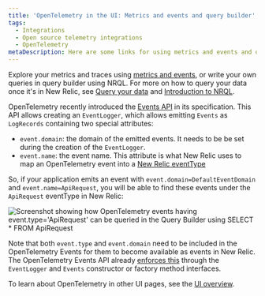 ```yaml
---
title: 'OpenTelemetry in the UI: Metrics and events and query builder'
tags:
  - Integrations
  - Open source telemetry integrations
  - OpenTelemetry
metaDescription: Here are some links for using metrics and events and query builder to view your OpenTelemetry data.
---
```



Explore your metrics and traces using [metrics and events](/docs/query-your-data/explore-query-data/data-explorer/introduction-data-explorer), or write your own queries in query builder using NRQL. For more on how to query your data once it's in New Relic, see [Query your data](/docs/query-your-data/explore-query-data/explore-data/introduction-querying-new-relic-data) and [Introduction to NRQL](/docs/query-your-data/nrql-new-relic-query-language/get-started/introduction-nrql-new-relics-query-language).

OpenTelemetry recently introduced the [Events API](https://opentelemetry.io/docs/reference/specification/logs/event-api/) in its specification. This API allows creating an `EventLogger`, which allows emitting `Events` as `LogRecords` containing two special attributes:
- `event.domain`: the domain of the emitted events. It needs to be be set during the creation of the `EventLogger`.
- `event.name`: the event name. This attribute is what New Relic uses to map an OpenTelemetry event into a [New Relic eventType](https://docs.newrelic.com/docs/data-apis/custom-data/custom-events/data-requirements-limits-custom-event-data/#general)

So, if your application emits an event with `event.domain=DefaultEventDomain` and `event.name=ApiRequest`, you will be able to find these events under the `ApiRequest` eventType in New Relic:

<img
  title="OpenTelemetry events queried through the Query Builder"
  alt="Screenshot showing how OpenTelemetry events having event.type='ApiRequest' can be queried in the Query Builder using SELECT * FROM ApiRequest"
  src={otelEventsQueryScreenshot}
/>

Note that both `event.type` and `event.domain` need to be included in the OpenTelemetry Events for them to become available as events in New Relic. The OpenTelemetry Events API already [enforces this](https://opentelemetry.io/docs/reference/specification/logs/event-api/) through the `EventLogger` and `Events` constructor or factory method interfaces.

To learn about OpenTelemetry in other UI pages, see the [UI overview](/docs/more-integrations/open-source-telemetry-integrations/opentelemetry/view-your-data/opentelemetry-view-your-data).

